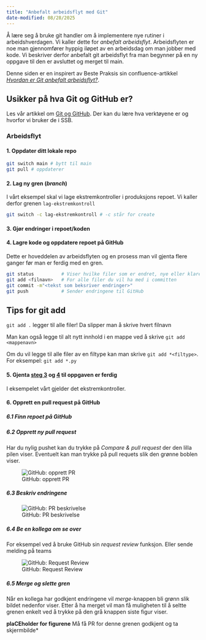 ```yaml
---
title: "Anbefalt arbeidsflyt med Git"
date-modified: 08/28/2025
---
```



Å lære seg å bruke git handler om å implementere nye rutiner i arbeidshverdagen. Vi kaller dette for *anbefalt arbeidsflyt*. Arbeidsflyten er noe man gjennomfører hyppig iløpet av en arbeidsdag om man jobber med kode. Vi beskriver derfor anbefalt git arbeidsflyt fra man begynner på en ny oppgave til den er avsluttet og merget til main.

Denne siden er en inspirert av Beste Praksis sin confluence-artikkel [*Hvordan er Git anbefalt arbeidsflyt?*](https://statistics-norway.atlassian.net/wiki/spaces/BEST/pages/3206283277/Hvordan+er+anbefalt+git+arbeidsflyt).



::: {.callout-tip}
# Usikker på hva Git og GitHub er?
Les vår artikkel om [Git og GitHub](git-og-github.qmd). Der kan du lære hva verktøyene er og hvorfor vi bruker de i SSB.
:::

### Arbeidsflyt

#### 1. Oppdater ditt lokale repo

```.bash
git switch main # bytt til main
git pull # oppdaterer
```
#### 2. Lag ny gren (*branch*)

I vårt eksempel skal vi lage ekstremkontroller i produksjons repoet. Vi kaller derfor grenen `lag-ekstremkontroll`

```.bash
git switch -c lag-ekstremkontroll # -c står for create
```

#### 3. Gjør endringer i repoet/koden

#### 4. Lagre kode og oppdatere repoet på GitHub

Dette er hoveddelen av arbeidsflyten og en prosess man vil gjenta flere ganger før man er ferdig med en gren.

```.bash
git status          # Viser hvilke filer som er endret, nye eller klare for commit
git add <filnavn>   # For alle filer du vil ha med i committen
git commit -m"<tekst som beksriver endringer>" 
git push            # Sender endringene til GitHub
```

::: {.callout-tip}
# Tips for git add
`git add .` legger til alle filer! Da slipper man å skrive hvert filnavn

Man kan også legge til alt nytt innhold i en mappe ved å skrive `git add <mappenavn>`

Om du vil legge til alle filer av en filtype kan man skrive `git add *<filtype>`. For eksempel: `git add *.py` 
:::

#### 5. Gjenta [steg 3](git-arbeidsflyt.qmd#gjør-endringer-i-repoetkoden) og [4](git-arbeidsflyt.qmd#lagre-kode-og-oppdatere-repoet-på-github) til oppgaven er ferdig

I eksempelet vårt gjelder det ekstremkontroller.

#### 6. Opprett en pull request på GitHub

##### 6.1 Finn repoet på GitHub

##### 6.2 Opprett ny pull request

Har du nylig pushet kan du trykke på *Compare & pull request* der den lilla pilen  viser. Eventuelt kan man trykke på pull requets slik den grønne boblen viser.

![GitHub: opprett PR](../images/git-arbeidsflyt/github-pr1.png)

##### 6.3 Beskriv endringene
![GitHub: PR beskrivelse](../images/git-arbeidsflyt/github-pr2.png)


##### 6.4 Be en kollega om se over 

For eksempel ved å bruke GitHub sin *request review* funksjon. Eller sende melding på teams 

![GitHub: Request Review](../images/git-arbeidsflyt/github-pr3.png)

##### 6.5 Merge og slette gren

Når en kollega har godkjent endringene vil *merge*-knappen bli grønn slik bildet nedenfor viser. Etter å ha merget vil man få muligheten til å seltte grenen enkelt ved å trykke på den grå knappen siste figur viser.

**plaCEholder for figurene** Må få PR for denne grenen godkjent og ta skjermbilde*